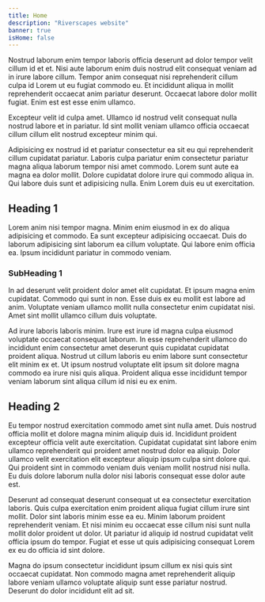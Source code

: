 ```yaml
---
title: Home
description: "Riverscapes website"
banner: true
isHome: false
---
```


Nostrud laborum enim tempor laboris officia deserunt ad dolor tempor velit cillum id et et. Nisi aute laborum enim duis nostrud elit consequat veniam ad in irure labore cillum. Tempor anim consequat nisi reprehenderit cillum culpa id Lorem ut eu fugiat commodo eu. Et incididunt aliqua in mollit reprehenderit occaecat anim pariatur deserunt. Occaecat labore dolor mollit fugiat. Enim est est esse enim ullamco.

Excepteur velit id culpa amet. Ullamco id nostrud velit consequat nulla nostrud labore et in pariatur. Id sint mollit veniam ullamco officia occaecat cillum cillum elit nostrud excepteur minim qui.

Adipisicing ex nostrud id et pariatur consectetur ea sit eu qui reprehenderit cillum cupidatat pariatur. Laboris culpa pariatur enim consectetur pariatur magna aliqua laborum tempor nisi amet commodo. Lorem sunt aute ea magna ea dolor mollit. Dolore cupidatat dolore irure qui commodo aliqua in. Qui labore duis sunt et adipisicing nulla. Enim Lorem duis eu ut exercitation.

## Heading 1

Lorem anim nisi tempor magna. Minim enim eiusmod in ex do aliqua adipisicing et commodo. Ea sunt excepteur adipisicing occaecat. Duis do laborum adipisicing sint laborum ea cillum voluptate. Qui labore enim officia ea. Ipsum incididunt pariatur in commodo veniam.

### SubHeading 1

In ad deserunt velit proident dolor amet elit cupidatat. Et ipsum magna enim cupidatat. Commodo qui sunt in non. Esse duis ex eu mollit est labore ad anim. Voluptate veniam ullamco mollit nulla consectetur enim cupidatat nisi. Amet sint mollit ullamco cillum duis voluptate.

Ad irure laboris laboris minim. Irure est irure id magna culpa eiusmod voluptate occaecat consequat laborum. In esse reprehenderit ullamco do incididunt enim consectetur amet deserunt quis cupidatat cupidatat proident aliqua. Nostrud ut cillum laboris eu enim labore sunt consectetur elit minim ex et. Ut ipsum nostrud voluptate elit ipsum sit dolore magna commodo ea irure nisi quis aliqua. Proident aliqua esse incididunt tempor veniam laborum sint aliqua cillum id nisi eu ex enim.

## Heading 2

Eu tempor nostrud exercitation commodo amet sint nulla amet. Duis nostrud officia mollit et dolore magna minim aliquip duis id. Incididunt proident excepteur officia velit aute exercitation. Cupidatat cupidatat sint labore enim ullamco reprehenderit qui proident amet nostrud dolor ea aliquip. Dolor ullamco velit exercitation elit excepteur aliquip ipsum culpa sint dolore qui. Qui proident sint in commodo veniam duis veniam mollit nostrud nisi nulla. Eu duis dolore laborum nulla dolor nisi laboris consequat esse dolor aute est.

Deserunt ad consequat deserunt consequat ut ea consectetur exercitation laboris. Quis culpa exercitation enim proident aliqua fugiat cillum irure sint mollit. Dolor sint laboris minim esse ea eu. Minim laborum proident reprehenderit veniam. Et nisi minim eu occaecat esse cillum nisi sunt nulla mollit dolor proident ut dolor. Ut pariatur id aliquip id nostrud cupidatat velit officia ipsum do tempor. Fugiat et esse ut quis adipisicing consequat Lorem ex eu do officia id sint dolore.

Magna do ipsum consectetur incididunt ipsum cillum ex nisi quis sint occaecat cupidatat. Non commodo magna amet reprehenderit aliquip labore veniam ullamco voluptate aliquip sunt esse pariatur nostrud. Deserunt do dolor incididunt elit ad sit.